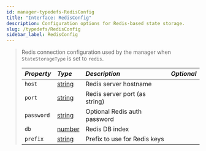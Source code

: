 ```yaml
---
id: manager-typedefs-RedisConfig
title: "Interface: RedisConfig"
description: Configuration options for Redis-based state storage.
slug: /typedefs/RedisConfig
sidebar_label: RedisConfig
---
```


> Redis connection configuration used by the manager when `StateStorageType` is set to `redis`.
> 
> | <i className="fa-solid fa-hashtag"/> Property  | <i className="fa-solid fa-font"/> Type                                                                     | <i className="fa-solid fa-list"/> Description                  | <i className="fa-solid fa-flask"/> Optional  |
> |:-----------------------------------------------|:-----------------------------------------------------------------------------------------------------------|:---------------------------------------------------------------|:--------------------------------------------:|
> | `host`                                         | [string](https://developer.mozilla.org/en-US/docs/Web/JavaScript/Reference/Global_Objects/String)          | Redis server hostname                                           | <i className="fa-solid fa-xmark"/>           |
> | `port`                                         | [string](https://developer.mozilla.org/en-US/docs/Web/JavaScript/Reference/Global_Objects/String)          | Redis server port (as string)                                  | <i className="fa-solid fa-xmark"/>           |
> | `password`                                     | [string](https://developer.mozilla.org/en-US/docs/Web/JavaScript/Reference/Global_Objects/String)          | Optional Redis auth password                                   | <i className="fa-solid fa-check"/>           |
> | `db`                                           | [number](https://developer.mozilla.org/en-US/docs/Web/JavaScript/Reference/Global_Objects/Number)          | Redis DB index                                                  | <i className="fa-solid fa-check"/>           |
> | `prefix`                                       | [string](https://developer.mozilla.org/en-US/docs/Web/JavaScript/Reference/Global_Objects/String)          | Prefix to use for Redis keys                                   | <i className="fa-solid fa-check"/>           |
